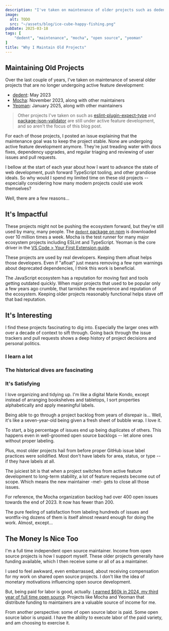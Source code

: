 ```yaml
---
description: "I've taken on maintenance of older projects such as dedent, Mocha, and Yeoman. It might seem odd at first: if I want to push web development forward, why do I spend time on its past?"
image:
  alt: TODO
  src: "~/assets/blog/ice-cube-happy-fishing.png"
pubDate: 2025-03-18
tags: [
	"dedent", "maintenance", "mocha", "open source", "yeoman"
]
title: "Why I Maintain Old Projects"
---
```



## Maintaining Old Projects

Over the last couple of years, I've taken on maintenance of several older projects that are no longer undergoing active feature development:

- [dedent](https://github.com/dmnd/dedent/issues/36): May 2023
- [Mocha](https://github.com/mochajs/mocha/issues/5027): November 2023, along with other maintainers
- [Yeoman](https://github.com/yeoman/yeoman/issues/1779): January 2025, along with other maintainers

> Other projects I've taken on such as [eslint-plugin-expect-type](https://github.com/JoshuaKGoldberg/eslint-plugin-expect-type) and [package-json-validator](https://github.com/JoshuaKGoldberg/package-json-validator) are still under active feature development, and so aren't the focus of this blog post.

For each of those projects, I posted an issue explaining that the maintenance goal was to keep the project stable.
None are undergoing active feature development anymore.
They're just treading water with docs fixes, dependency upgrades, and regular triaging and reviewing of user issues and pull requests.

I bellow at the start of each year about how I want to advance the state of web development, push forward TypeScript tooling, and other grandiose ideals.
So why would I spend my limited time on these old projects -- especially considering how many modern projects could use work themselves?

Well, there are a few reasons...

## It's Impactful

These projects might not be pushing the ecosystem forward, but they're still used by many, many people.
The [`dedent` package on npm](https://www.npmjs.com/package/dedent) is downloaded over 10 million times a week.
Mocha is the test runner for many major ecosystem projects including ESLint and TypeScript.
Yeoman is the core driver in the [VS Code &gt; Your First Extension guide](https://code.visualstudio.com/api/get-started/your-first-extension).

These projects are used by real developers.
Keeping them afloat helps those developers.
Even if "afloat" just means removing a few npm warnings about deprecated dependencies, I think this work is beneficial.

The JavaScript ecosystem has a reputation for moving fast and tools getting outdated quickly.
When major projects that used to be popular only a few years ago crumble, that tarnishes the experience and reputation of the ecosystem.
Keeping older projects reasonably functional helps stave off that bad reputation.

## It's Interesting

I find these projects fascinating to dig into.
Especially the larger ones with over a decade of context to sift through.
Going back through the issue trackers and pull requests shows a deep history of project decisions and personal politics.

### I learn a lot

### The historical dives are fascinating

### It's Satisfying

I love organizing and tidying up.
I'm like a digital Marie Kondo, except instead of arranging bookshelves and tabletops, I sort properties alphabetically and apply meaningful labels.

Being able to go through a project backlog from years of disrepair is...
Well, it's like a seven-year-old being given a fresh sheet of bubble wrap.
I love it.

To start, a big percentage of issues end up being duplicates of others.
This happens even in well-groomed open source backlogs -- let alone ones without proper labeling.

Plus, most older projects hail from before proper GitHub issue label practices were solidified.
Most don't have labels for area, status, or type -- if they have labels at all.

The juiciest bit is that when a project switches from active feature development to long-term stability, a lot of feature requests become out of scope.
Which means the new maintainer -me!- gets to close all those issues.

For reference, the Mocha organization backlog had over 400 open issues towards the end of 2023.
It now has fewer than 200.

The pure feeling of satisfaction from labeling hundreds of issues and wontfix-ing dozens of them is itself almost reward enough for doing the work.
Almost, except...

## The Money Is Nice Too

I'm a full time independent open source maintainer.
Income from open source projects is how I support myself.
These older projects generally have funding available, which I then receive some or all of as a maintainer.

I used to feel awkward, even embarrassed, about receiving compensation for my work on shared open source projects.
I don't like the idea of monetary motivations influencing open source development.

But, being paid for labor is good, actually.
[I earned $60k in 2024, my third year of full time open source](/blog/2024-finances-in-review).
Projects like Mocha and Yeoman that distribute funding to maintainers are a valuable source of income for me.

From another perspective: some of open source labor is paid.
Some open source labor is unpaid.
I have the ability to execute labor of the paid variety, and am choosing to exercise it.
